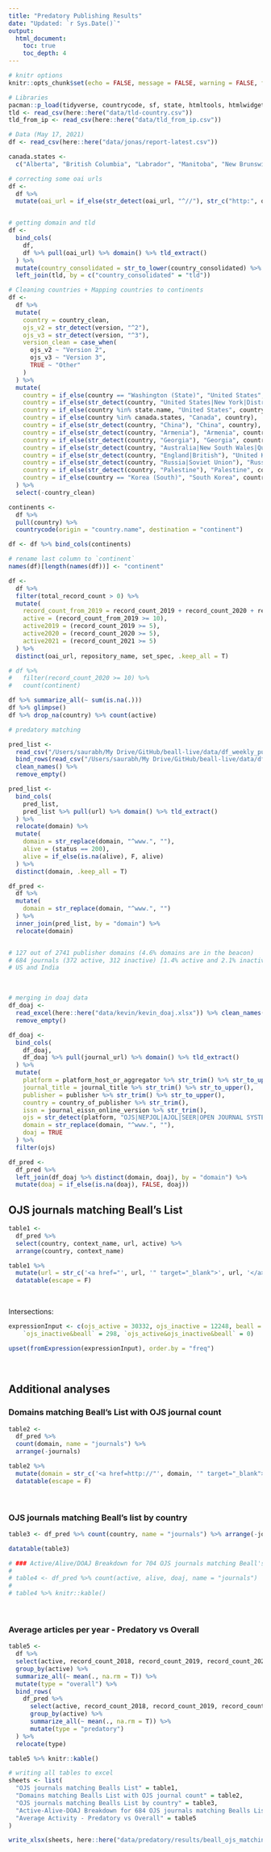 ```yaml
---
title: "Predatory Publishing Results"
date: "Updated: `r Sys.Date()`"
output:
  html_document:
    toc: true
    toc_depth: 4
---
```



```r
# knitr options
knitr::opts_chunk$set(echo = FALSE, message = FALSE, warning = FALSE, fig.retina = 4)
```


```r
# Libraries
pacman::p_load(tidyverse, countrycode, sf, state, htmltools, htmlwidgets, urltools, janitor, DT, RColorBrewer, plotly, readxl, writexl, UpSetR)
tld <- read_csv(here::here("data/tld-country.csv"))
tld_from_ip <- read_csv(here::here("data/tld_from_ip.csv"))
```



```r
# Data (May 17, 2021)
df <- read_csv(here::here("data/jonas/report-latest.csv"))

canada.states <- 
  c("Alberta", "British Columbia", "Labrador", "Manitoba", "New Brunswick", "Newfoundland", "Nova Scotia", "Nunavut", "North West Terr.", "Ontario", "Prince Edward Is.", "Québec (Province)", "Saskatchewan", "Yukon")

# correcting some oai urls
df <- 
  df %>% 
  mutate(oai_url = if_else(str_detect(oai_url, "^//"), str_c("http:", oai_url), oai_url))


# getting domain and tld
df <-  
  bind_cols(
    df,
    df %>% pull(oai_url) %>% domain() %>% tld_extract()
  ) %>% 
  mutate(country_consolidated = str_to_lower(country_consolidated) %>% str_trim()) %>% 
  left_join(tld, by = c("country_consolidated" = "tld"))

# Cleaning countries + Mapping countries to continents
df <-
  df %>% 
  mutate(
    country = country_clean,
    ojs_v2 = str_detect(version, "^2"),
    ojs_v3 = str_detect(version, "^3"),
    version_clean = case_when(
      ojs_v2 ~ "Version 2",
      ojs_v3 ~ "Version 3",
      TRUE ~ "Other"
    )
  ) %>% 
  mutate(
    country = if_else(country == "Washington (State)", "United States", country),
    country = if_else(str_detect(country, "United States|New York|District of Columbia"), "United States", country),
    country = if_else(country %in% state.name, "United States", country),
    country = if_else(country %in% canada.states, "Canada", country),
    country = if_else(str_detect(country, "China"), "China", country),
    country = if_else(str_detect(country, "Armenia"), "Armenia", country),
    country = if_else(str_detect(country, "Georgia"), "Georgia", country),
    country = if_else(str_detect(country, "Australia|New South Wales|Queensland|Victoria"), "Australia", country),
    country = if_else(str_detect(country, "England|British"), "United Kingdom", country),
    country = if_else(str_detect(country, "Russia|Soviet Union"), "Russia", country),
    country = if_else(str_detect(country, "Palestine"), "Palestine", country),
    country = if_else(country == "Korea (South)", "South Korea", country)
  ) %>% 
  select(-country_clean)

continents <-
  df %>%
  pull(country) %>% 
  countrycode(origin = "country.name", destination = "continent")

df <- df %>% bind_cols(continents)

# rename last column to `continent`
names(df)[length(names(df))] <- "continent"

df <-
  df %>% 
  filter(total_record_count > 0) %>% 
  mutate(
    record_count_from_2019 = record_count_2019 + record_count_2020 + record_count_2021,
    active = (record_count_from_2019 >= 10),
    active2019 = (record_count_2019 >= 5),
    active2020 = (record_count_2020 >= 5),
    active2021 = (record_count_2021 >= 5)
  ) %>%
  distinct(oai_url, repository_name, set_spec, .keep_all = T)

# df %>% 
#   filter(record_count_2020 >= 10) %>% 
#   count(continent)
```


```r
df %>% summarize_all(~ sum(is.na(.)))
df %>% glimpse()
df %>% drop_na(country) %>% count(active)
```



```r
# predatory matching

pred_list <- 
  read_csv("/Users/saurabh/My Drive/GitHub/beall-live/data/df_weekly_publishers.csv") %>% 
  bind_rows(read_csv("/Users/saurabh/My Drive/GitHub/beall-live/data/df_weekly_standalone.csv")) %>% 
  clean_names() %>% 
  remove_empty()

pred_list <-
  bind_cols(
    pred_list,
    pred_list %>% pull(url) %>% domain() %>% tld_extract()
  ) %>% 
  relocate(domain) %>% 
  mutate(
    domain = str_replace(domain, "^www.", ""),
    alive = (status == 200),
    alive = if_else(is.na(alive), F, alive)
  ) %>% 
  distinct(domain, .keep_all = T)

df_pred <- 
  df %>%
  mutate(
    domain = str_replace(domain, "^www.", "")
  ) %>%
  inner_join(pred_list, by = "domain") %>%
  relocate(domain)


# 127 out of 2741 publisher domains (4.6% domains are in the beacon)
# 684 journals (372 active, 312 inactive) [1.4% active and 2.1% inactive OJS journals]. 118 of these are in DOAJ.
# US and India
```



&nbsp;

```r
# merging in doaj data
df_doaj <- 
  read_excel(here::here("data/kevin/kevin_doaj.xlsx")) %>% clean_names() %>% 
  remove_empty()

df_doaj <-
  bind_cols(
    df_doaj,
    df_doaj %>% pull(journal_url) %>% domain() %>% tld_extract()
  ) %>%
  mutate(
    platform = platform_host_or_aggregator %>% str_trim() %>% str_to_upper(),
    journal_title = journal_title %>% str_trim() %>% str_to_upper(),
    publisher = publisher %>% str_trim() %>% str_to_upper(),
    country = country_of_publisher %>% str_trim(),
    issn = journal_eissn_online_version %>% str_trim(),
    ojs = str_detect(platform, "OJS|NEPJOL|AJOL|SEER|OPEN JOURNAL SYSTEM"),
    domain = str_replace(domain, "^www.", ""),
    doaj = TRUE
  ) %>% 
  filter(ojs)

df_pred <-
  df_pred %>%
  left_join(df_doaj %>% distinct(domain, doaj), by = "domain") %>% 
  mutate(doaj = if_else(is.na(doaj), FALSE, doaj))
```


## OJS journals matching Beall's List

```r
table1 <-
  df_pred %>%
  select(country, context_name, url, active) %>% 
  arrange(country, context_name) 

table1 %>%
  mutate(url = str_c('<a href="', url, '" target="_blank">', url, '</a>')) %>% 
  datatable(escape = F)
```

&nbsp;

Intersections:

```r
expressionInput <- c(ojs_active = 30332, ojs_inactive = 12248, beall = 2741, `ojs_active&ojs_inactive` = 0, `ojs_active&beall` = 406, 
    `ojs_inactive&beall` = 298, `ojs_active&ojs_inactive&beall` = 0)

upset(fromExpression(expressionInput), order.by = "freq")
```


&nbsp;

## Additional analyses

### Domains matching Beall's List with OJS journal count

```r
table2 <-
  df_pred %>% 
  count(domain, name = "journals") %>% 
  arrange(-journals) 

table2 %>% 
  mutate(domain = str_c('<a href=http://"', domain, '" target="_blank">', domain, '</a>')) %>% 
  datatable(escape = F)
```


&nbsp;

### OJS journals matching Beall's list by country

```r
table3 <- df_pred %>% count(country, name = "journals") %>% arrange(-journals)

datatable(table3)
```



```r
# ### Active/Alive/DOAJ Breakdown for 704 OJS journals matching Beall's list
# 
# table4 <- df_pred %>% count(active, alive, doaj, name = "journals")
# 
# table4 %>% knitr::kable()
```


&nbsp;

### Average articles per year - Predatory vs Overall

```r
table5 <-
  df %>% 
  select(active, record_count_2018, record_count_2019, record_count_2020) %>% 
  group_by(active) %>% 
  summarize_all(~ mean(., na.rm = T)) %>% 
  mutate(type = "overall") %>% 
  bind_rows(
    df_pred %>% 
      select(active, record_count_2018, record_count_2019, record_count_2020) %>%
      group_by(active) %>% 
      summarize_all(~ mean(., na.rm = T)) %>% 
      mutate(type = "predatory")
  ) %>% 
  relocate(type)

table5 %>% knitr::kable()
```


```r
# writing all tables to excel 
sheets <- list(
  "OJS journals matching Bealls List" = table1, 
  "Domains matching Bealls List with OJS journal count" = table2,
  "OJS journals matching Bealls List by country" = table3,
  "Active-Alive-DOAJ Breakdown for 684 OJS journals matching Bealls List" = table4,
  "Average Activity - Predatory vs Overall" = table5
)

write_xlsx(sheets, here::here("data/predatory/results/beall_ojs_matching_results.xlsx"))
```


